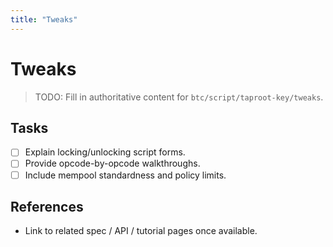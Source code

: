 ```yaml
---
title: "Tweaks"
---
```


# Tweaks

> TODO: Fill in authoritative content for `btc/script/taproot-key/tweaks`.

## Tasks
- [ ] Explain locking/unlocking script forms.
- [ ] Provide opcode-by-opcode walkthroughs.
- [ ] Include mempool standardness and policy limits.

## References
- Link to related spec / API / tutorial pages once available.
